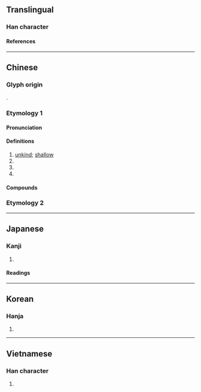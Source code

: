{{also|灕}}
{{character info}}
==Translingual==

===Han character===
{{Han char|rn=85|rad=水|as=10|sn=13|four=30127|canj=EYUB|ids=⿰氵离}}

====References====
{{Han ref|kx=0645.200|dkj=18127|dj=1054.110|hdz=31705.030|uh=6F13}}

----

==Chinese==

===Glyph origin===
{{Han etym}}
{{Han compound|水|离|ls=psc|c1=s|c2=p|t1=water}}.

===Etymology 1===
{{zh-forms}}

====Pronunciation====
{{zh-pron
|m=lí
|c=lei4
|mn=ml:lî
|mc=y
|oc=y
|cat=v,n,a
}}

====Definitions====
{{zh-hanzi}}

# [[unkind]]; [[shallow]]
# {{zh-alt-form|醨|dilute wine}}
# {{zh-alt-form|離|to depart from; to deviate from}}
# {{n-g|Used in {{zh-l|淋漓}}.}}

====Compounds====
{{zh-der|淋漓|悲泗淋漓|人心渙漓|淋漓痛快|漓漓拉拉|澆漓|痛快淋漓|淋漓盡致|淋淋漓漓|酣暢淋漓|酣嬉淋漓|興會淋漓|血肉淋漓}}

===Etymology 2===
{{zh-see|灕}}

----

==Japanese==

===Kanji===
{{ja-kanji|grade=|rs=水10}}

# {{rfdef|ja|sort=水10}}

====Readings====
{{ja-readings
|on=り
|kun=うすい
}}

----

==Korean==

===Hanja===
{{ko-hanja|hangeul=[[리]]>[[이]]|eumhun=|rv=ri>i|mr=ri>i|y=li>i}}

# {{rfdef|ko|sort=水10}}

----

==Vietnamese==

===Han character===
{{vi-readings|rs=水10|reading=lầy}}

# {{rfdef|vi|sort=水10}}